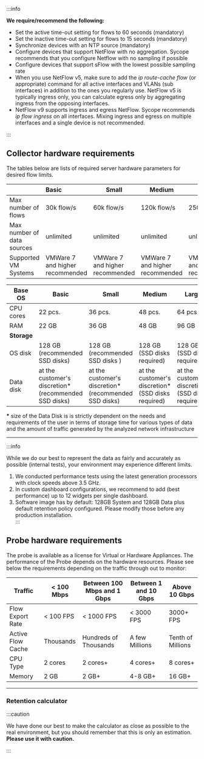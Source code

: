 :::info

**We require/recommend the following:**

- Set the active time-out setting for flows to 60 seconds (mandatory)
- Set the inactive time-out setting for flows to 15 seconds (mandatory)
- Synchronize devices with an NTP source (mandatory)
- Configure devices that support NetFlow with no aggregation. Sycope recommends that you configure Netflow with no sampling if possible
- Configure devices that support sFlow with the lowest possible sampling rate
- When you use NetFlow v5, make sure to add the *ip route-cache flow* (or appropriate) command for all active interfaces and VLANs (sub interfaces) in addition to the ones you regularly use. NetFlow v5 is typically ingress only, you can calculate egress only by aggregating ingress from the opposing interfaces.
- NetFlow v9 supports ingress and egress NetFlow. Sycope recommends *ip flow ingress* on all interfaces. Mixing ingress and egress on multiple interfaces and a single device is not recommended.

:::



## Collector hardware requirements

The tables below are lists of required server hardware parameters for desired flow limits.



|                             | Basic                           | Small                           | Medium                          | Large                           |
| --------------------------- | :------------------------------ | ------------------------------- | ------------------------------- | ------------------------------- |
| Max number of flows         | 30k flow/s                      | 60k flow/s                      | 120k flow/s                     | 250k flow/s                     |
| Max number of data  sources | unlimited                       | unlimited                       | unlimited                       | unlimited                       |
| Supported VM Systems        | VMWare 7 and higher recommended | VMWare 7 and higher recommended | VMWare 7 and higher recommended | VMWare 7 and higher recommended |



| Base OS     | Basic                                                 | Small                                                 | Medium                                             | Large                                              |
| ----------- | ----------------------------------------------------- | ----------------------------------------------------- | -------------------------------------------------- | -------------------------------------------------- |
| CPU cores   | 22 pcs.                                               | 36 pcs.                                               | 48 pcs.                                            | 64 pcs.                                            |
| RAM         | 22 GB                                                 | 36 GB                                                 | 48 GB                                              | 96 GB                                              |
| **Storage** |                                                       |                                                       |                                                    |                                                    |
| OS disk     | 128 GB (recommended SSD disks)                        | 128 GB (recommended SSD disks )                       | 128 GB (SSD disks required)                        | 128 GB (SSD disks required)                        |
| Data disk   | at the customer's discretion* (recommended SSD disks) | at the customer's discretion* (recommended SSD disks) | at the customer's discretion* (SSD disks required) | at the customer's discretion* (SSD disks required) |

**\*** size of the Data Disk is is strictly dependent on the needs and requirements of the user in terms of storage time for various types of data and the amount of traffic generated by the analyzed network infrastructure

---

:::info


While we do our best to represent the data as fairly and accurately as possible (internal tests), your environment may experience different limits.

1. We conducted performance tests using the latest generation processors with clock speeds above 3.5 GHz.
2. In custom dashboard configurations, we recommend to add (best performance) up to 12 widgets per single dashboard.
3. Software image has by default: 128GB System and 128GB Data plus default retention policy configured. Please modify those before any production installation. 					
:::

## Probe hardware requirements 

The probe is available as a license for Virtual or Hardware Appliances. The performance of the Probe depends on the hardware resources. Please see below the requirements depending on the traffic through out to monitor: 

| Traffic           | < 100 Mbps | Between 100 Mbps and 1 Gbps | Between 1 and 10 Gbps | Above 10 Gbps     |
| ----------------- | ---------- | --------------------------- | --------------------- | ----------------- |
| Flow Export Rate  | < 100 FPS  | < 1000 FPS                  | < 3000 FPS            | 3000+ FPS         |
| Active Flow Cache | Thousands  | Hundreds of Thousands       | A few Millions        | Tenth of Millions |
| CPU Type          | 2 cores    | 2 cores+                    | 4 cores+              | 8 cores+          |
| Memory            | 2 GB       | 2 GB+                       | 4-8 GB+               | 16 GB+            |



---

### Retention calculator

:::caution

We have done our best to make the calculator as close as possible to the real environment, but you should remember that this is only an estimation. **Please use it with caution.**

:::






<Calculator />